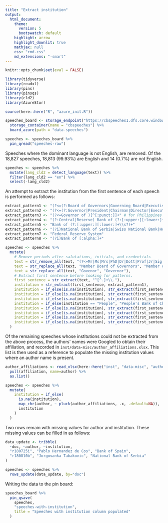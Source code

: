```yaml
---
title: "Extract institution"
output:
  html_document:
    theme: 
      version: 5
      bootswatch: default
    highlight: arrow
    highlight_downlit: true
    mathjax: null
    css: "rmd.css"
    md_extensions: "-smart"
---
```


```r
knitr::opts_chunk$set(eval = FALSE)
```

```r
library(tidyverse)
library(readxl)
library(pins)
library(pinsqs)
library(cld2)
library(AzureStor)

source(here::here("R", "azure_init.R"))

speeches_board <- storage_endpoint("https://cbspeeches1.dfs.core.windows.net/", token=token) %>%
  storage_container(name = "cbspeeches") %>%
  board_azure(path = "data-speeches")
```

```r
speeches <- speeches_board %>%
  pin_qread("speeches-raw")
```

Speeches where the dominant language is not English, are removed. Of the 18,827 speeches, 18,813
(99.93%) are English and 14 (0.7%) are not English.

```r
speeches <- speeches %>%
  mutate(lang_cld2 = detect_language(text)) %>%
  filter(lang_cld2 == "en") %>%
  select(-lang_cld2)
```

An attempt to extract the institution from the first sentence of each speech is performed as
follows:

```r
extract_pattern1 <- "(?<=(?:Board of Governors|Governing Board|Executive Board|Chief Executive Officer) of the )[^[:punct:]]+"
extract_pattern2 <- "(?<=(?:Governor|President|Chairman|Director|Executive|Manager|Directorate) of the )[^[:punct:]]+"
extract_pattern3 <- "(?<=Governor of )[^[:punct:]]+" # for Philippines
extract_pattern4 <- "(?:Central|Reserve) Bank of (?:[:upper:][:lower:]+\\s?)+"
extract_pattern5 <- "Bank of (?:[:upper:][:lower:]+\\s?)+"
extract_pattern6 <- "(?i)National Bank of Serbia|Swiss National Bank|Hong Kong Monetary Authority|Monetary Authority of Singapore|Banco de Espana|Banco de Portugal|Banco de Mexico|South African Reserve Bank|Sveriges Riksbank|Oesterreichische Nationalbank"
extract_pattern7 <- "Federal Reserve System"
extract_pattern8 <- "(?i)Bank of [:alpha:]+"

speeches <- speeches %>%
  mutate(
    # Remove periods after salutations, initials, and credentials
    text = str_remove_all(text, "(?<=Mr|Ms|Mrs|PhD|Dr|Dott|Prof|Jr|Sig|\\bp|\\bm|\\ba|\\bh|\\bc|\\bmult|vs|[A-Z0-9])\\."),
    text = str_replace_all(text, "Member Board of Governors", "Member of the Board of Governors"),
    text = str_replace_all(text, "Govenor", "Governor"),
    # Extract first sentence before looking for patterns.
    first_sentence = str_extract(text, "^[^.]+\\."),
    institution = str_extract(first_sentence, extract_pattern1),
    institution = if_else(is.na(institution), str_extract(first_sentence, extract_pattern2), institution),
    institution = if_else(is.na(institution), str_extract(first_sentence, extract_pattern3), institution),
    institution = if_else(is.na(institution), str_extract(first_sentence, extract_pattern4), institution),
    institution = if_else(institution == "People", "People's Bank of China", institution),
    institution = if_else(is.na(institution), str_extract(first_sentence, extract_pattern5), institution),
    institution = if_else(is.na(institution), str_extract(first_sentence, extract_pattern6), institution),
    institution = if_else(is.na(institution), str_extract(first_sentence, extract_pattern7), institution),
    institution = if_else(is.na(institution), str_extract(first_sentence, extract_pattern8), institution)
  )
```

Of the remaining speeches whose institutions could not be extracted from the above process, the
authors' names were Googled to obtain their affiliation, and recorded in
`inst/data-misc/author_affiliations.xlsx`. This list is then used as a reference to populate the
missing institution values where an author name is present.

```r
author_affiliations <- read_xlsx(here::here("inst", "data-misc", "author_affiliations.xlsx")) %>%
  pull(affiliation, name=author) %>%
  as.list()

speeches <- speeches %>%
  mutate(
    institution = if_else(
      is.na(institution),
      map_chr(author, ~ pluck(author_affiliations, .x, .default=NA)),
      institution
    )
  )
```

Two rows remain with missing values for author and institution. These missing values can be filled
in as follows:

```r
data_update <- tribble(
  ~doc, ~author, ~institution,
  "r180725i", "Pablo Hernandez de Cos", "Bank of Spain",
  "r180810b", "Jorgovanka Tabakovic", "National Bank of Serbia"
)

speeches <- speeches %>%
  rows_update(data_update, by="doc")
```

Writing the data to the pin board:

```r
speeches_board %>%
  pin_qsave(
    speeches,
    "speeches-with-institution",
    title = "Speeches with institution column populated"
  )
```
